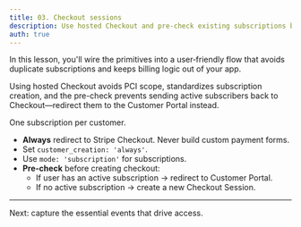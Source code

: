 ```yaml
---
title: 03. Checkout sessions
description: Use hosted Checkout and pre-check existing subscriptions before creating a session.
auth: true
---
```


In this lesson, you'll wire the primitives into a user‑friendly flow that avoids duplicate subscriptions and keeps billing logic out of your app.

Using hosted Checkout avoids PCI scope, standardizes subscription creation, and the pre-check prevents sending active subscribers back to Checkout—redirect them to the Customer Portal instead.

One subscription per customer.

- **Always** redirect to Stripe Checkout. Never build custom payment forms.
- Set `customer_creation: 'always'`.
- Use `mode: 'subscription'` for subscriptions.
- **Pre-check** before creating checkout:
  - If user has an active subscription -> redirect to Customer Portal.
  - If no active subscription -> create a new Checkout Session.




---

Next: capture the essential events that drive access.
